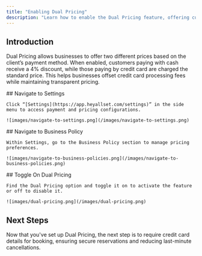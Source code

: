 ```yaml
---
title: "Enabling Dual Pricing"
description: "Learn how to enable the Dual Pricing feature, offering customers separate pricing for cash and card payments while providing a discount for non-credit transactions."
---
```


## Introduction

Dual Pricing allows businesses to offer two different prices based on the client’s payment method. When enabled, customers paying with cash receive a 4% discount, while those paying by credit card are charged the standard price. This helps businesses offset credit card processing fees while maintaining transparent pricing.

<Steps>
  <Step title="Step 1">
    ## Navigate to Settings

    Click “[Settings](https://app.heyallset.com/settings)” in the side menu to access payment and pricing configurations.

    ![images/navigate-to-settings.png](/images/navigate-to-settings.png)
  </Step>
  <Step title="Step 2">
    ## Navigate to Business Policy

    Within Settings, go to the Business Policy section to manage pricing preferences.

    ![images/navigate-to-business-policies.png](/images/navigate-to-business-policies.png)
  </Step>
  <Step title="Step 3">
    ## Toggle On Dual Pricing

    Find the Dual Pricing option and toggle it on to activate the feature or off to disable it.

    ![images/dual-pricing.png](/images/dual-pricing.png)
  </Step>
</Steps>

## Next Steps

Now that you've set up Dual Pricing, the next step is to require credit card details for booking, ensuring secure reservations and reducing last-minute cancellations.